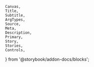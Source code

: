 	Canvas,
	Title,
	Subtitle,
	ArgTypes,
	Source,
	Meta,
	Description,
	Primary,
	Story,
	Stories,
	Controls,
} from '@storybook/addon-docs/blocks';

<Meta of={comStories} name="Docs" />

<Title />
<Subtitle />
<Description />

<Primary />

## Properties

<Controls />

<Stories of={comStories} />

### Examples

A video with all required values.

<DefaultInclude />

## Twig Template source code

<Source code={templateSource} />
